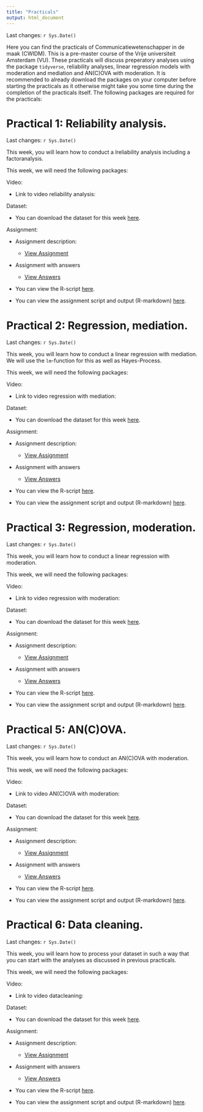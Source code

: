 ```yaml
---
title: "Practicals"
output: html_document
---
```


Last changes: `r Sys.Date()`

Here you can find the practicals of Communicatiewetenschapper in de maak (CWIDM). This is a pre-master course of the Vrije universiteit Amsterdam (VU). These practicals will discuss preperatory analyses using the package `tidyverse`, reliability analyses, linear regression models with moderation and mediation and AN(C)OVA with moderation. It is recommended to already download the packages on your computer before starting the practicals as it otherwise might take you some time during the completion of the practicals itself. The following packages are required for the practicals:

# Practical 1: Reliability analysis.

Last changes: `r Sys.Date()`

This week, you will learn how to conduct a lreliability analysis including a factoranalysis.

This week, we will need the following packages:

Video:

-   Link to video reliability analysis:

Dataset:

-   You can download the dataset for this week [here](files/CWIDM_practicum_2_dataset.csv?raw=true).

Assignment:

-   Assignment description:

    -   [View Assignment](files/CWIDM_practicum_2_opdracht%20(1)%20(1).pdf)

-   Assignment with answers

    -   [View Answers](files/CWIDM_practicum_2_antwoorden.pdf)

-   You can view the R-script [here](files/CWIDM_practicum_2_script%20(2).R).

-   You can view the assignment script and output (R-markdown) [here](Practicum_2_markdown.html).

# Practical 2: Regression, mediation.

Last changes: `r Sys.Date()`

This week, you will learn how to conduct a linear regression with mediation. We will use the `lm`-function for this as well as Hayes-Process.

This week, we will need the following packages:

Video:

-   Link to video regression with mediation:

Dataset:

-   You can download the dataset for this week [here](files/CWIDM_practicum_2_dataset.csv?raw=true).

Assignment:

-   Assignment description:

    -   [View Assignment](files/CWIDM_practicum_2_opdracht%20(1)%20(1).pdf)

-   Assignment with answers

    -   [View Answers](files/CWIDM_practicum_2_antwoorden.pdf)

-   You can view the R-script [here](files/CWIDM_practicum_2_script%20(2).R).

-   You can view the assignment script and output (R-markdown) [here](Practicum_2_markdown.html).

# Practical 3: Regression, moderation.

Last changes: `r Sys.Date()`

This week, you will learn how to conduct a linear regression with moderation.

This week, we will need the following packages:

Video:

-   Link to video regression with moderation:

Dataset:

-   You can download the dataset for this week [here](files/CWIDM_practicum_2_dataset.csv?raw=true).

Assignment:

-   Assignment description:

    -   [View Assignment](files/CWIDM_practicum_2_opdracht%20(1)%20(1).pdf)

-   Assignment with answers

    -   [View Answers](files/CWIDM_practicum_2_antwoorden.pdf)

-   You can view the R-script [here](files/CWIDM_practicum_2_script%20(2).R).

-   You can view the assignment script and output (R-markdown) [here](Practicum_2_markdown.html).

# Practical 5: AN(C)OVA.

Last changes: `r Sys.Date()`

This week, you will learn how to conduct an AN(C)OVA with moderation.

This week, we will need the following packages:

Video:

-   Link to video AN(C)OVA with moderation:

Dataset:

-   You can download the dataset for this week [here](files/CWIDM_practicum_2_dataset.csv?raw=true).

Assignment:

-   Assignment description:

    -   [View Assignment](files/CWIDM_practicum_2_opdracht%20(1)%20(1).pdf)

-   Assignment with answers

    -   [View Answers](files/CWIDM_practicum_2_antwoorden.pdf)

-   You can view the R-script [here](files/CWIDM_practicum_2_script%20(2).R).

-   You can view the assignment script and output (R-markdown) [here](Practicum_2_markdown.html).

# Practical 6: Data cleaning.

Last changes: `r Sys.Date()`

This week, you will learn how to process your dataset in such a way that you can start with the analyses as discussed in previous practicals.

This week, we will need the following packages:

Video:

-   Link to video datacleaning:

Dataset:

-   You can download the dataset for this week [here](files/CWIDM_practicum_2_dataset.csv?raw=true).

Assignment:

-   Assignment description:

    -   [View Assignment](files/CWIDM_practicum_2_opdracht%20(1)%20(1).pdf)

-   Assignment with answers

    -   [View Answers](files/CWIDM_practicum_2_antwoorden.pdf)

-   You can view the R-script [here](files/CWIDM_practicum_2_script%20(2).R).

-   You can view the assignment script and output (R-markdown) [here](Practicum_2_markdown.html).
